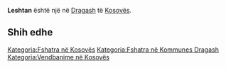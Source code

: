 {{Fshat në 
 | Emri                = Leshtan
 | EmriAlt                = 
 | NAME_SHORT_FORM=      
 | NAME_GENERIC=      
 | NAME_SORT_NAME_RO=      LESHTAN
 | FULL_NAME_RO = Leshtan
 | FULL_NAME_ND_RO=Leshtan
 | SORT_NAME_RG=LESHTAN
 | FULL_NAME_RG=Leshtan
 | FULL_NAME_ND_RG=Leshtan
 | SRP_NAME_SHORT_FORM=      
 | SRP_NAME_GENERIC=      
 | SRP_NAME_SORT_NAME_RO=      
 | SRP_FULL_NAME_RO = 
 | SRP_FULL_NAME_ND_RO=
 | SRP_SORT_NAME_RG=
 | SRP_FULL_NAME_RG=
 | SRP_FULL_NAME_ND_RG=
 | Emri (Rasa dhanore) = 
 | Figura              = 
 | Shteti              = Kosovo
 | Komuna              = Dragash
 | Kodi postar         = 
 | Sipërfaqja          = 

 | Popullsia           = 

 | Regj. i popullsisë  = 
 | Dend. e popullsisë  = 
 | Faqja zyrtare       = 
 <!--- Koordinatat ----> 
 | Gjerësia            = 42.044167
 | Gjatësia            = 20.684722
 | Lartësia            = 
}}
'''Leshtan''' është një [[]] në [[Dragash]] të [[Kosovës]].

<!-- == Gjeografia == -->
<!-- == Historia == -->
<!-- == Demografia == -->
== Shih edhe ==
{{Komuna Dragash}}
{{Kosovo-Administrata-Cung}}

[[Kategoria:Fshatra në Kosovës]]
[[Kategoria:Fshatra në Kommunes Dragash]]
[[Kategoria:Vendbanime në Kosovës]]